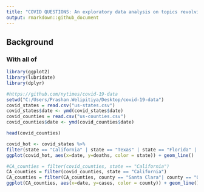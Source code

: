 ```yaml
---
title: "COVID QUESTIONS: An exploratory data analysis on topics revolving around the current Covid-19 pandemic" 
output: rmarkdown::github_document
---
```

## Background

### With all of 
```r
library(ggplot2)
library(lubridate)
library(dplyr)
```


```r
#https://github.com/nytimes/covid-19-data
setwd("C:/Users/Prashan.Welipitiya/Desktop/covid-19-data")
covid_states = read.csv("us-states.csv")
covid_states$date <- ymd(covid_states$date)
covid_counties = read.csv("us-counties.csv")
covid_counties$date <- ymd(covid_counties$date)

head(covid_counties)
```

```r

covid_hot <- covid_states %>%
filter(state == "California" | state == "Texas" | state == "Florida" | state == "New York")
ggplot(covid_hot, aes(x=date, y=deaths, color = state)) + geom_line()

```

```r
#CA_counties = filter(covid_counties, state == "California") 
CA_counties = filter(covid_counties, state == "California")
CA_counties = filter(CA_counties, county == "Santa Clara"| county == "Orange" | county == "San Diego")
ggplot(CA_counties, aes(x=date, y=cases, color = county)) + geom_line()
```

